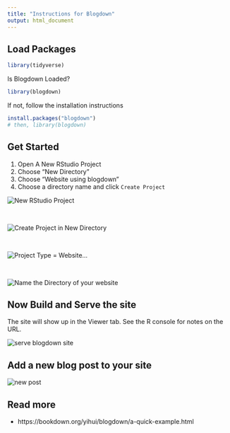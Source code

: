 ```yaml
---
title: "Instructions for Blogdown"
output: html_document
---
```


## Load Packages

```r
library(tidyverse)
```


Is Blogdown Loaded?

```r
library(blogdown)
```

If not, follow the installation instructions

``` r
install.packages("blogdown")
# then, library(blogdown)
```

## Get Started

1. Open A New RStudio Project
1. Choose "New Directory"
1. Choose "Website using blogdown"
1. Choose a directory name and click `Create Project`


![](images/blogdown_00_newproject.png "New RStudio Project")

&nbsp;

![](images/blogdown_new-directory.png "Create Project in New Directory")

&nbsp;

![](images/blogdown_03_website.png "Project Type = Website...")

&nbsp;

![](images/blogdown_07_newblog_name.png "Name the Directory of your website")


## Now Build and Serve the site

The site will show up in the Viewer tab.  See the R console for notes on the URL.

![](images/blogdown_09_serve_site.png "serve blogdown site")


## Add a new blog post to your site

![](images/blogdown_11_new-post.png "new post")


## Read more

- https://bookdown.org/yihui/blogdown/a-quick-example.html

